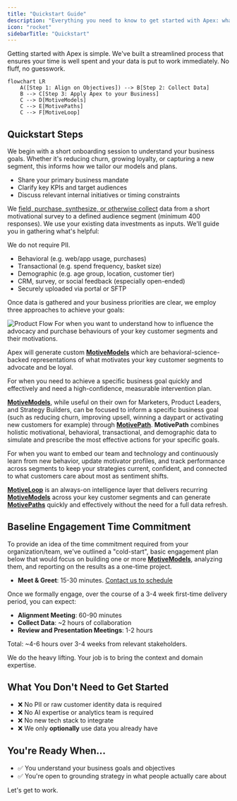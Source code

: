 ```yaml
---
title: "Quickstart Guide"
description: "Everything you need to know to get started with Apex: what to prepare, what to expect, and how we'll work together."
icon: "rocket"
sidebarTitle: "Quickstart"
---
```



Getting started with Apex is simple. We've built a streamlined process that ensures your time is well spent and your data is put to work immediately. No fluff, no guesswork.

```mermaid
flowchart LR
    A([Step 1: Align on Objectives]) --> B[Step 2: Collect Data]
    B --> C[Step 3: Apply Apex to your Business]
    C --> D[MotiveModels]
    C --> E[MotivePaths]
    C --> F[MotiveLoop]
```

## Quickstart Steps

<Steps>
<Step title="Align on Objectives">

We begin with a short onboarding session to understand your business goals. Whether it's reducing churn, growing loyalty, or capturing a new segment, this informs how we tailor our models and plans.

- Share your primary business mandate
- Clarify key KPIs and target audiences
- Discuss relevant internal initiatives or timing constraints

</Step>
<Step title="Collect Data">

We [field, purchase, synthesize, or otherwise collect](/motivations/measurement) data from a short motivational survey to a defined audience segment (minimum 400 responses). We use your existing data investments as inputs. We'll guide you in gathering what's helpful:

<Note>
We do not require PII.
</Note>

- Behavioral (e.g. web/app usage, purchases)
- Transactional (e.g. spend frequency, basket size)
- Demographic (e.g. age group, location, customer tier)
- CRM, survey, or social feedback (especially open-ended)
- Securely uploaded via portal or SFTP

</Step>
<Step title="Apply Apex to your Business">

Once data is gathered and your business priorities are clear, we employ three approaches to achieve your goals:

<Frame>
    <img src="/images/product-flow.png" alt="Product Flow" />
</Frame>

<ParamField path="MotiveModel">
For when you want to understand how to influence the advocacy and purchase behaviours of your key customer segments and their motivations.

Apex will generate custom [**MotiveModels**](/product/motivemodel) which are behavioral-science-backed representations of what motivates your key customer segments to advocate and be loyal. 
</ParamField>

<ParamField path="MotivePath">
For when you need to achieve a specific business goal quickly and effectively and need a high-confidence, measurable intervention plan.

[**MotiveModels**](/product/motivemodel), while useful on their own for Marketers, Product Leaders, and Strategy Builders, can be focused to inform a specific business goal (such as reducing churn, improving upsell, winning a daypart or activating new customers for example) through [**MotivePath**](/product/motivepath). **MotivePath** combines holistic motivational, behavioral, transactional, and demographic data to simulate and prescribe the most effective actions for your specific goals. 
</ParamField>

<ParamField path="MotiveLoop">
For when you want to embed our team and technology and continuously learn from new behavior, update motivator profiles, and track performance across segments to keep your strategies current, confident, and connected to what customers care about most as sentiment shifts.

[**MotiveLoop**](product/motiveloop) is an always-on intelligence layer that delivers recurring [**MotiveModels**](/product/motivemodel) across your key customer segments and can generate [**MotivePaths**](/product/motivepath) quickly and effectively without the need for a full data refresh.
</ParamField>

</Step>
</Steps>

## Baseline Engagement Time Commitment

To provide an idea of the time commitment required from your organization/team, we've outlined a "cold-start", basic engagement plan below that would focus on building one or more [**MotiveModels**](/product/motivemodel), analyzing them, and reporting on the results as a one-time project.

- **Meet & Greet**: 15-30 minutes. [Contact us to schedule](https://apexscore.ai/contact)

Once we formally engage, over the course of a 3-4 week first-time delivery period, you can expect:

- **Alignment Meeting**: 60-90 minutes
- **Collect Data**: ~2 hours of collaboration
- **Review and Presentation Meetings**: 1-2 hours

Total: ~4-6 hours over 3-4 weeks from relevant stakeholders.

We do the heavy lifting. Your job is to bring the context and domain expertise.

## What You Don't Need to Get Started

- ❌ No PII or raw customer identity data is required
- ❌ No AI expertise or analytics team is required
- ❌ No new tech stack to integrate
- ❌ We only **optionally** use data you already have

## You're Ready When...

- ✅ You understand your business goals and objectives
- ✅ You're open to grounding strategy in what people actually care about  

Let's get to work.

